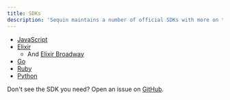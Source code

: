 ```yaml
---
title: SDKs
description: 'Sequin maintains a number of official SDKs with more on the way.'
---
```


- [JavaScript](https://github.com/sequinstream/sequin-js)
- [Elixir](https://github.com/sequinstream/sequin-elixir)
  - And [Elixir Broadway](https://github.com/sequinstream/off_broadway_sequin)
- [Go](https://github.com/sequinstream/sequin-go)
- [Ruby](https://github.com/sequinstream/sequin-ruby)
- [Python](https://github.com/sequinstream/sequin-py)

Don't see the SDK you need? Open an issue on [GitHub](https://github.com/sequinstream/sequin/issues).